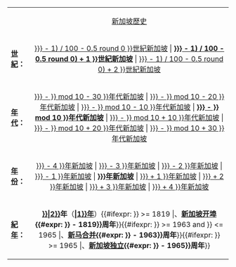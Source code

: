 {| width="100%" style="font-size:small; background: none;"
|
| align="center"| [[新加坡歷史]]
|-
| '''[[世紀]]：'''
| align="center" | [[{{#expr: ({{{1|{{CURRENTYEAR}}}}} - 1) / 100 - 0.5 round 0 }}世紀新加坡]] | '''[[{{#expr: (({{{1|{{CURRENTYEAR}}}}} - 1) / 100 - 0.5 round 0) + 1 }}世紀新加坡]]''' | [[{{#expr: (({{{1|{{CURRENTYEAR}}}}} - 1) / 100 - 0.5 round 0) + 2 }}世紀新加坡]]
|-
| '''[[年代]]：'''
| align="center" | [[{{#expr: {{{1|{{CURRENTYEAR}}}}} - {{{1|{{CURRENTYEAR}}}}} mod 10 - 30 }}年代新加坡]] | [[{{#expr: {{{1|{{CURRENTYEAR}}}}} - {{{1|{{CURRENTYEAR}}}}} mod 10 - 20 }}年代新加坡]] | [[{{#expr: {{{1|{{CURRENTYEAR}}}}} - {{{1|{{CURRENTYEAR}}}}} mod 10 - 10 }}年代新加坡]] | '''[[{{#expr: {{{1|{{CURRENTYEAR}}}}} - {{{1|{{CURRENTYEAR}}}}} mod 10 }}年代新加坡]]''' | [[{{#expr: {{{1|{{CURRENTYEAR}}}}} - {{{1|{{CURRENTYEAR}}}}} mod 10 + 10 }}年代新加坡]] | [[{{#expr: {{{1|{{CURRENTYEAR}}}}} - {{{1|{{CURRENTYEAR}}}}} mod 10 + 20 }}年代新加坡]] | [[{{#expr: {{{1|{{CURRENTYEAR}}}}} - {{{1|{{CURRENTYEAR}}}}} mod 10 + 30 }}年代新加坡]]
|-
| '''[[年|年份]]：'''
| align="center" | [[{{#expr: {{{1|{{CURRENTYEAR}}}}} - 4 }}年新加坡]] | [[{{#expr: {{{1|{{CURRENTYEAR}}}}} - 3 }}年新加坡]] | [[{{#expr: {{{1|{{CURRENTYEAR}}}}} - 2 }}年新加坡]] | [[{{#expr: {{{1|{{CURRENTYEAR}}}}} - 1 }}年新加坡]] | '''[[{{{1|{{CURRENTYEAR}}}}}年新加坡]]''' | [[{{#expr: {{{1|{{CURRENTYEAR}}}}} + 1 }}年新加坡]] | [[{{#expr: {{{1|{{CURRENTYEAR}}}}} + 2 }}年新加坡]] | [[{{#expr: {{{1|{{CURRENTYEAR}}}}} + 3 }}年新加坡]] | [[{{#expr: {{{1|{{CURRENTYEAR}}}}} + 4 }}年新加坡]]
|-
| '''[[紀年]]：'''
| align="center" | '''[[{{YearInSexagenaryCycle|{{{1|{{CURRENTYEAR}}}}}|2}}]]年'''（'''[[生肖|{{YearInSexagenaryCycle|{{{1|{{CURRENTYEAR}}}}}|1}}年]]'''）{{#ifexpr: {{{1|{{CURRENTYEAR}}}}} >= 1819 |、'''[[現代新加坡的建立|新加坡开埠]]{{#expr: {{{1|{{CURRENTYEAR}}}}} - 1819}}周年'''}}{{#ifexpr: {{{1|{{CURRENTYEAR}}}}} >= 1963 and {{{1|{{CURRENTYEAR}}}}} <= 1965 |、'''[[马来西亚协定|新马合并]]{{#expr: {{{1|{{CURRENTYEAR}}}}} - 1963}}周年'''{{{2|}}}}}{{#ifexpr: {{{1|{{CURRENTYEAR}}}}} >= 1965 |、'''[[1965年新加坡独立协议|新加坡独立]]{{#expr: {{{1|{{CURRENTYEAR}}}}} - 1965}}周年'''{{{2|}}}}}
|}<noinclude>